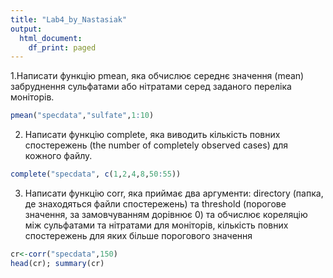 ```yaml
---
title: "Lab4_by_Nastasiak"
output:
  html_document:
    df_print: paged
---
```


1.Написати функцію pmean, яка обчислює середнє значення (mean) забруднення сульфатами або нітратами серед заданого переліка моніторів.

```r
pmean("specdata","sulfate",1:10)
```

2. Написати функцію complete, яка виводить кількість повних спостережень (the number of completely observed cases) для кожного файлу.

```r
complete("specdata", c(1,2,4,8,50:55))
```

3. Написати функцію corr, яка приймає два аргументи: directory (папка, де знаходяться файли спостережень) та threshold (порогове значення, за замовчуванням дорівнює 0) та обчислює кореляцію між сульфатами та нітратами для моніторів, кількість повних спостережень для яких більше порогового значення
```r
cr<-corr("specdata",150)
head(cr); summary(cr)
```












